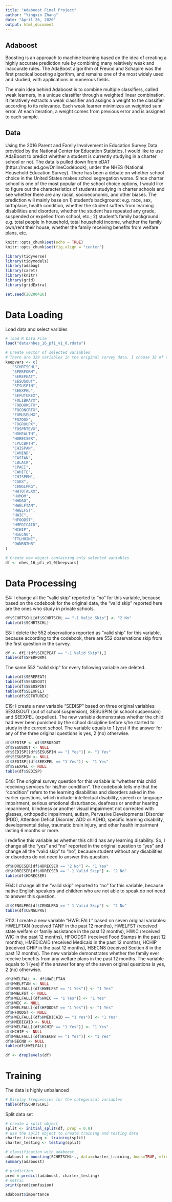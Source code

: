 ---
title: "Adaboost Final Project"
author: "Yingxin Zhang"
date: "April 26, 2020"
output: html_document
---

## Adaboost

Boosting is an approach to machine learning based on the idea of creating a highly accurate prediction rule by combining many relatively weak and inaccurate rules. The AdaBoost algorithm of Freund and Schapire was the first practical boosting algorithm, and remains one of the most widely used and studied, with applications in numerous fields.

The main idea behind Adaboost is to combine multiple classifiers, called weak learners, in a unique classifier through a weighted linear combination. It iteratively extracts a weak classifier and assigns a weight to the classifier according to its relevance. Each weak learner minimizes an weighted sum error. At each iteration, a weight comes from previous error and is assigned to each sample.

## Data

Using the 2016 Parent and Family Involvement in Education Survey Data provided by the National Center for Education Statistics, I would like to use AdaBoost to predict whether a student is currently studying in a charter school or not. The data is pulled down from eDAT (https://nces.ed.gov/OnlineCodebook), under the NHES (National Household Education Survey).
There has been a debate on whether school choice in the United States makes school segregation worse. Since charter school is one of the most popular of the school choice options, I would like to figure out the characteristics of students studying in charter schools and see whether there are any racial, socioeconomic, and other biases. The prediction will mainly base on 1) student's background: e.g. race, sex, birthplace, health condition, whether the student suffers from learning disabilities and disorders, whether the student has repeated any grade, suspended or expelled from school, etc.; 2) student's family background: e.g. total people in household, total household income, whether the family own/rent their house, whether the family receiving benefits from welfare plans, etc.

```{r rmarkdown-setup, warning= FALSE, message = FALSE}
knitr::opts_chunk$set(echo = TRUE)
knitr::opts_chunk$set(fig.align = "center")

library(tidyverse)
library(tidymodels)
library(adabag)
library(caret)
library(knitr)
library(grid)
library(gridExtra)
```

```{r random seed, warning= FALSE, message = FALSE}
set.seed(20200426)
```



# Data Loading


Load data and select varibles

```{r data loading, warning= FALSE, message = FALSE}
# load R Data File
load("data/nhes_16_pfi_v1_0.rdata")

# Create vector of selected variables
# There are 329 variables in the original survey data. I choose 38 of them to include in my research.
keepvars <- c(
   "SCHRTSCHL",
   "SPERFORM",
   "SEREPEAT",
   "SESUSOUT",
   "SESUSPIN",
   "SEEXPEL",
   "SEFUTUREX",
   "FOLIBRAYX",
   "FOBOOKSTX",
   "FOCONCRTX",
   "FOMUSEUMX",
   "FOZOOX",
   "FOGROUPX",
   "FOSPRTEVX",
   "HDHEALTH",
   "HDRECSER",
   "CPLCBRTH",
   "CHISPAN",
   "CAMIND",
   "CASIAN",
   "CBLACK",
   "CPACI",
   "CWHITE",
   "CHISPRM",
   "CSEX",
   "CENGLPRG",
   "HHTOTALXX",
   "HHMOM",
   "HHDAD",
   "HWELFTAN",
   "HWELFST",
   "HWIC",
   "HFOODST",
   "HMEDICAID",
   "HCHIP",
   "HSECN8",
   "TTLHHINC",
   "OWNRNTHB"
)

# Create new object containing only selected variables
df <- nhes_16_pfi_v1_0[keepvars]
```



# Data Processing

E4: I change all the "valid skip" reported to "no" for this variable, because based on the codebook for the original data, the "valid skip" reported here are the ones who study in private schools.

```{r SCHRTSCHL, warning= FALSE, message = FALSE}
df$SCHRTSCHL[df$SCHRTSCHL == "-1 Valid Skip"] <- "2 No"
table(df$SCHRTSCHL)
```


E8: I delete the 552 observations reported as "valid ship" for this variable, because according to the codebook, there are 552 observations skip from the first question in the survey.

```{r SEREPEAT, warning= FALSE, message = FALSE}
df <- df[!(df$SEREPEAT == "-1 Valid Skip"),]
table(df$SPERFORM)
```


The same 552 "valid skip" for every following variable are deleted.

```{r other varibles, warning= FALSE, message = FALSE}
table(df$SEREPEAT)
table(df$SESUSOUT)
table(df$SESUSPIN)
table(df$SEEXPEL)
table(df$SEFUTUREX)
```


E19: I create a new variable "SEDISP" based on three original variables: SESUSOUT (out of school suspension), SESUSPIN (in school suspension) and SEEXPEL (expelled). The new variable demonstrates whether the child had ever been punished by the school discipline before s/he started to study in the current school. The variable equals to 1 (yes) if the answer for any of the three original questions is yes, 2 (no) otherwise.

```{r SEDISP, warning= FALSE, message = FALSE}
df$SEDISP <- df$SESUSOUT
df$SESUSOUT <- NULL
df$SEDISP[(df$SESUSPIN == "1 Yes")] <- "1 Yes"
df$SESUSPIN <- NULL
df$SEDISP[(df$SEEXPEL == "1 Yes")] <- "1 Yes"
df$SEEXPEL <- NULL
table(df$SEDISP)
```


E48: The original survey question for this variable is "whether this child receiving services for his/her condition". The codebook tells me that the "condition" refers to the learning disabilities and disorders asked in the earlier questions, which include: intellectual disability, speech or language impairment, serious emotional disturbance, deafness or another hearing impairment, blindness or another visual impairment not corrected with glasses, orthopedic impairment, autism, Pervasive Developmental Disorder (PDD), Attention Deficit Disorder, ADD or ADHD, specific learning disability, developmental delay, traumatic brain injury, and other health impairment lasting 6 months or more.

I redefine this variable as whether this child has any learning disability. So, I change all the "yes" and "no" reported in the original question to "yes" and change all the "valid skip" to "no", because student without any disabilities or disorders do not need to answer this question.

```{r HDRECSER, warning= FALSE, message = FALSE}
df$HDRECSER[df$HDRECSER == "2 No"] <- "1 Yes"
df$HDRECSER[df$HDRECSER == "-1 Valid Skip"] <- "2 No"
table(df$HDRECSER)
```


E64: I change all the "valid skip" reported to "no" for this variable, because native English speakers and children who are not able to speak do not need to answer this question.

```{r CENGLPRG, warning= FALSE, message = FALSE}
df$CENGLPRG[df$CENGLPRG == "-1 Valid Skip"] <- "2 No"
table(df$CENGLPRG)
```


E112: I create a new variable "HWELFALL" based on seven original variables: HWELFTAN (received TANF in the past 12 months), HWELFST (received state welfare or family assistance in the past 12 months), HWIC (received WIC in the past 12 months), HFOODST (received Food Stamps in the past 12 months), HMEDICAID (received Medicaid in the past 12 months), HCHIP (received CHIP in the past 12 months), HSECN8 (received Section 8 in the past 12 months). The new variable demonstrates whether the family ever receive benefits from any welfare plans in the past 12 months. The variable equals to 1 (yes) if the answer for any of the seven original questions is yes, 2 (no) otherwise.

```{r HWELFALL, warning= FALSE, message = FALSE}
df$HWELFALL <- df$HWELFTAN
df$HWELFTAN <- NULL
df$HWELFALL[(df$HWELFST == "1 Yes")] <- "1 Yes"
df$HWELFST <- NULL
df$HWELFALL[(df$HWIC == "1 Yes")] <- "1 Yes"
df$HWIC <- NULL
df$HWELFALL[(df$HFOODST == "1 Yes")] <- "1 Yes"
df$HFOODST <- NULL
df$HWELFALL[(df$HMEDICAID == "1 Yes")] <- "1 Yes"
df$HMEDICAID <- NULL
df$HWELFALL[(df$HCHIP == "1 Yes")] <- "1 Yes"
df$HCHIP <- NULL
df$HWELFALL[(df$HSECN8 == "1 Yes")] <- "1 Yes"
df$HSECN8 <- NULL
table(df$HWELFALL)
```
```{r drop levles, warning= FALSE, message = FALSE}
df <- droplevels(df)
```



# Training

The data is highly unbalanced

```{r display frequencies, warning= FALSE, message = FALSE}
# Display frequencies for the categorical variables
table(df$SCHRTSCHL)
```


Split data set

```{r train test split, warning= FALSE, message = FALSE}
# create a split object
split <- initial_split(df, prop = 0.8)
# use the split object to create training and testing data
charter_training <- training(split)
charter_testing <- testing(split)
```

```{r train adaboost, warning= FALSE, message = FALSE}
# classification with adaboost
adaboost = boosting(SCHRTSCHL~., data=charter_training, boos=TRUE, mfinal=50, coeflearn = 'Breiman', control = rpart.control(cp=-1))
summary(adaboost)
```

```{r test adaboost, warning= FALSE, message = FALSE}
# prediction
pred = predict(adaboost, charter_testing)
# metric
print(pred$confusion)
```

```{r feature importance, warning= FALSE, message = FALSE}
adaboost$importance
```